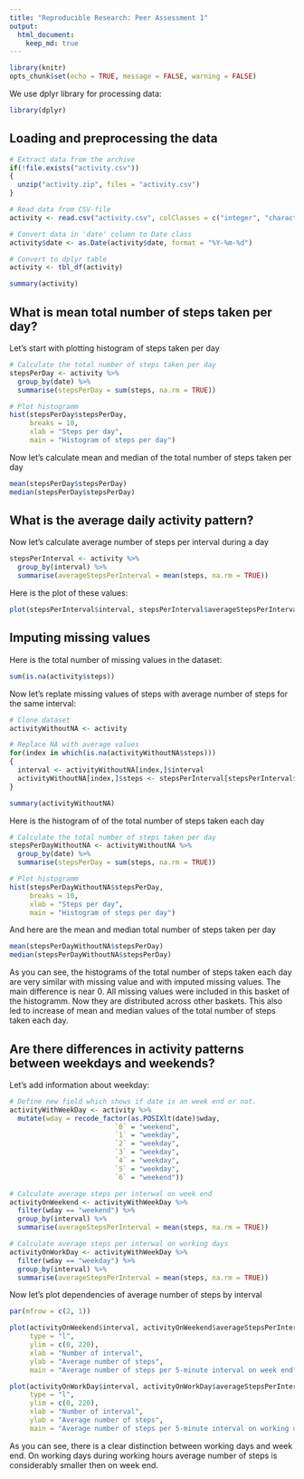 ```yaml
---
title: "Reproducible Research: Peer Assessment 1"
output: 
  html_document:
    keep_md: true
---
```


```r
library(knitr)
opts_chunk$set(echo = TRUE, message = FALSE, warning = FALSE)
```

We use dplyr library for processing data:

```r
library(dplyr)
```

## Loading and preprocessing the data

```r
# Extract data from the archive
if(!file.exists("activity.csv"))
{
  unzip("activity.zip", files = "activity.csv")
}

# Read data from CSV-file
activity <- read.csv("activity.csv", colClasses = c("integer", "character", "integer"))

# Convert data in 'date' column to Date class
activity$date <- as.Date(activity$date, format = "%Y-%m-%d")

# Convert to dplyr table
activity <- tbl_df(activity)

summary(activity)
```

## What is mean total number of steps taken per day?

Let's start with plotting histogram of steps taken per day

```r
# Calculate the total number of steps taken per day
stepsPerDay <- activity %>%
  group_by(date) %>%
  summarise(stepsPerDay = sum(steps, na.rm = TRUE))

# Plot histogramm
hist(stepsPerDay$stepsPerDay, 
     breaks = 10,
     xlab = "Steps per day", 
     main = "Histogram of steps per day")
```


Now let's calculate mean and median of the total number of steps taken per day

```r
mean(stepsPerDay$stepsPerDay)
median(stepsPerDay$stepsPerDay)
```

## What is the average daily activity pattern?

Now let's calculate average number of steps per interval during a day

```r
stepsPerInterval <- activity %>%
  group_by(interval) %>%
  summarise(averageStepsPerInterval = mean(steps, na.rm = TRUE))
```

Here is the plot of these values:

```r
plot(stepsPerInterval$interval, stepsPerInterval$averageStepsPerInterval, type = "l", xlab = "Number of interval", ylab = "Average number of steps", main = "Average number of steps per 5-minute interval")
```

## Imputing missing values

Here is the total number of missing values in the dataset:

```r
sum(is.na(activity$steps))
```

Now let's replate missing values of steps with average number of steps for the same interval:

```r
# Clone dataset
activityWithoutNA <- activity

# Replace NA with average values
for(index in which(is.na(activityWithoutNA$steps)))
{
  interval <- activityWithoutNA[index,]$interval
  activityWithoutNA[index,]$steps <- stepsPerInterval[stepsPerInterval$interval == interval,]$averageStepsPerInterval
}

summary(activityWithoutNA)
```

Here is the histogram of of the total number of steps taken each day

```r
# Calculate the total number of steps taken per day
stepsPerDayWithoutNA <- activityWithoutNA %>%
  group_by(date) %>%
  summarise(stepsPerDay = sum(steps, na.rm = TRUE))

# Plot histogramm
hist(stepsPerDayWithoutNA$stepsPerDay, 
     breaks = 10,
     xlab = "Steps per day", 
     main = "Histogram of steps per day")
```

And here are the mean and median  total number of steps taken per day

```r
mean(stepsPerDayWithoutNA$stepsPerDay)
median(stepsPerDayWithoutNA$stepsPerDay)
```

As you can see, the histograms of the total number of steps taken each day are very similar with missing value and with imputed missing values. The main difference is near 0. All missing values were included in this basket of the histogramm. Now they are distributed across other baskets. This also led to increase of mean and median values of the total number of steps taken each day.

## Are there differences in activity patterns between weekdays and weekends?

Let's add information about weekday:

```r
# Define new field which shows if date is an week end or not.
activityWithWeekDay <- activity %>%
  mutate(wday = recode_factor(as.POSIXlt(date)$wday, 
                          `0` = "weekend", 
                          `1` = "weekday", 
                          `2` = "weekday", 
                          `3` = "weekday", 
                          `4` = "weekday", 
                          `5` = "weekday", 
                          `6` = "weekend"))

# Calculate average steps per interwal on week end
activityOnWeekend <- activityWithWeekDay %>%
  filter(wday == "weekend") %>%
  group_by(interval) %>%
  summarise(averageStepsPerInterval = mean(steps, na.rm = TRUE))

# Calculate average steps per interwal on working days
activityOnWorkDay <- activityWithWeekDay %>%
  filter(wday == "weekday") %>%
  group_by(interval) %>%
  summarise(averageStepsPerInterval = mean(steps, na.rm = TRUE))
```
Now let's plot dependencies of average number of steps by interval

```r
par(mfrow = c(2, 1))

plot(activityOnWeekend$interval, activityOnWeekend$averageStepsPerInterval, 
     type = "l",
     ylim = c(0, 220),
     xlab = "Number of interval", 
     ylab = "Average number of steps", 
     main = "Average number of steps per 5-minute interval on week end")

plot(activityOnWorkDay$interval, activityOnWorkDay$averageStepsPerInterval, 
     type = "l",
     ylim = c(0, 220),
     xlab = "Number of interval", 
     ylab = "Average number of steps", 
     main = "Average number of steps per 5-minute interval on working day")

```

As you can see, there is a clear distinction between working days and week end. On working days during working hours average number of steps is considerably smaller then on week end. 